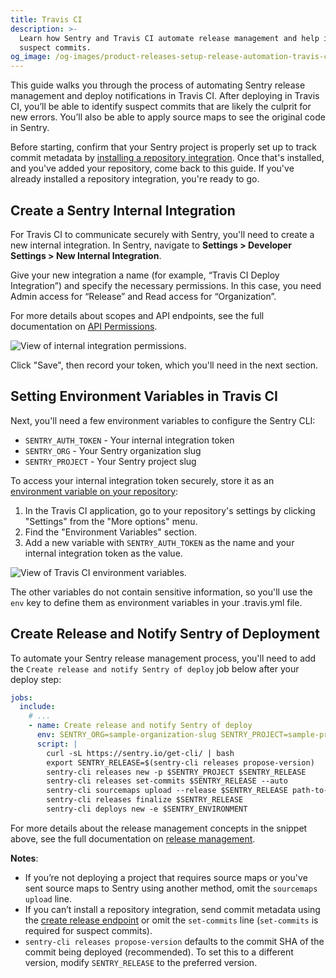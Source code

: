 ```yaml
---
title: Travis CI
description: >-
  Learn how Sentry and Travis CI automate release management and help identify
  suspect commits.
og_image: /og-images/product-releases-setup-release-automation-travis-ci.png
---
```


This guide walks you through the process of automating Sentry release management and deploy notifications in Travis CI. After deploying in Travis CI, you’ll be able to identify suspect commits that are likely the culprit for new errors. You’ll also be able to apply source maps to see the original code in Sentry.

Before starting, confirm that your Sentry project is properly set up to track commit metadata by [installing a repository integration](/product/releases/setup/release-automation/). Once that's installed, and you've added your repository, come back to this guide. If you've already installed a repository integration, you're ready to go.

## Create a Sentry Internal Integration

For Travis CI to communicate securely with Sentry, you'll need to create a new internal integration. In Sentry, navigate to **Settings > Developer Settings > New Internal Integration**.

Give your new integration a name (for example, “Travis CI Deploy Integration”) and specify the necessary permissions. In this case, you need Admin access for “Release” and Read access for “Organization”.

For more details about scopes and API endpoints, see the full documentation on [API Permissions](/api/permissions/).

![View of internal integration permissions.](./img/internal-integration-permissions.png)

Click "Save", then record your token, which you'll need in the next section.

## Setting Environment Variables in Travis CI

Next, you'll need a few environment variables to configure the Sentry CLI:

- `SENTRY_AUTH_TOKEN` - Your internal integration token
- `SENTRY_ORG` - Your Sentry organization slug
- `SENTRY_PROJECT` - Your Sentry project slug

To access your internal integration token securely, store it as an [environment variable on your repository](https://docs.travis-ci.com/user/environment-variables/#defining-variables-in-repository-settings):

1. In the Travis CI application, go to your repository's settings by clicking "Settings" from the "More options" menu.
2. Find the "Environment Variables" section.
3. Add a new variable with `SENTRY_AUTH_TOKEN` as the name and your internal integration token as the value.

![View of Travis CI environment variables.](./img/travis-env-vars.png)

The other variables do not contain sensitive information, so you'll use the `env` key to define them as environment variables in your .travis.yml file.

## Create Release and Notify Sentry of Deployment

To automate your Sentry release management process, you'll need to add the `Create release and notify Sentry of deploy` job below after your deploy step:

```yaml
jobs:
  include:
    # ...
    - name: Create release and notify Sentry of deploy
      env: SENTRY_ORG=sample-organization-slug SENTRY_PROJECT=sample-project-slug SENTRY_ENVIRONMENT=production
      script: |
        curl -sL https://sentry.io/get-cli/ | bash
        export SENTRY_RELEASE=$(sentry-cli releases propose-version)
        sentry-cli releases new -p $SENTRY_PROJECT $SENTRY_RELEASE
        sentry-cli releases set-commits $SENTRY_RELEASE --auto
        sentry-cli sourcemaps upload --release $SENTRY_RELEASE path-to-sourcemaps-if-applicable
        sentry-cli releases finalize $SENTRY_RELEASE
        sentry-cli deploys new -e $SENTRY_ENVIRONMENT
```

For more details about the release management concepts in the snippet above, see the full documentation on [release management](/cli/releases/).

**Notes**:

- If you’re not deploying a project that requires source maps or you've sent source maps to Sentry using another method, omit the `sourcemaps upload` line.
- If you can’t install a repository integration, send commit metadata using the [create release endpoint](/product/releases/associate-commits/#using-the-api) or omit the `set-commits` line (`set-commits` is required for suspect commits).
- `sentry-cli releases propose-version` defaults to the commit SHA of the commit being deployed (recommended). To set this to a different version, modify `SENTRY_RELEASE` to the preferred version.
